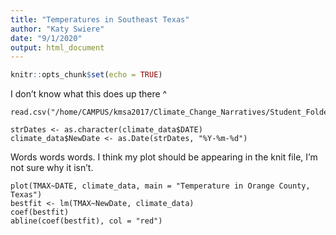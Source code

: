 ```yaml
---
title: "Temperatures in Southeast Texas"
author: "Katy Swiere"
date: "9/1/2020"
output: html_document
---
```


```r
knitr::opts_chunk$set(echo = TRUE)
```

I don't know what this does up there ^

```{}
read.csv("/home/CAMPUS/kmsa2017/Climate_Change_Narratives/Student_Folders/Swiere/Swiere_OrangeTX_Data.csv")

strDates <- as.character(climate_data$DATE)
climate_data$NewDate <- as.Date(strDates, "%Y-%m-%d")
```

Words words words. I think my plot should be appearing in the knit file, I'm not sure why it isn't. 

```
plot(TMAX~DATE, climate_data, main = "Temperature in Orange County, Texas")
bestfit <- lm(TMAX~NewDate, climate_data)
coef(bestfit)
abline(coef(bestfit), col = "red")
```


